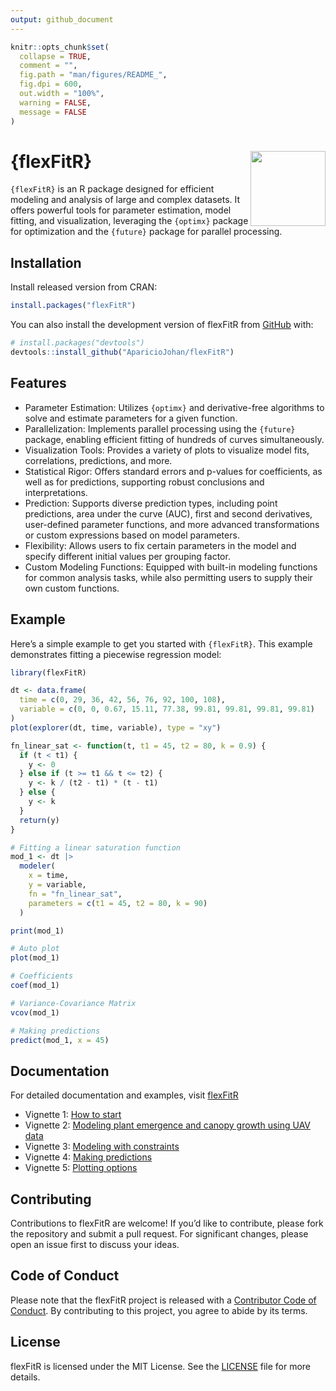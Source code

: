 ```yaml
---
output: github_document
---
```


<!-- README.md is generated from README.Rmd. Please edit that file -->

```r
knitr::opts_chunk$set(
  collapse = TRUE,
  comment = "",
  fig.path = "man/figures/README_",
  fig.dpi = 600,
  out.width = "100%",
  warning = FALSE,
  message = FALSE
)
```

# {flexFitR} <img src='man/figures/logo.png' width = "120px" align="right"/>

<!-- badges: start -->
<!-- badges: end -->

`{flexFitR}` is an R package designed for efficient modeling and analysis of large and complex datasets. It offers powerful tools for parameter estimation, model fitting, and visualization, leveraging the `{optimx}` package for optimization and the `{future}` package for parallel processing.

## Installation

Install released version from CRAN:
``` r
install.packages("flexFitR")
```

You can also install the development version of flexFitR from [GitHub](https://github.com/AparicioJohan/flexFitR) with:

``` r
# install.packages("devtools")
devtools::install_github("AparicioJohan/flexFitR")
```

## Features

* Parameter Estimation: Utilizes `{optimx}` and derivative-free algorithms to solve and estimate parameters for a given function.
* Parallelization: Implements parallel processing using the `{future}` package, enabling efficient fitting of hundreds of curves simultaneously.
* Visualization Tools: Provides a variety of plots to visualize model fits, correlations, predictions, and more.
* Statistical Rigor: Offers standard errors and p-values for coefficients, as well as for predictions, supporting robust conclusions and interpretations.
* Prediction: Supports diverse prediction types, including point predictions, area under the curve (AUC), first and second derivatives, user-defined parameter functions, and more advanced transformations or custom expressions based on model parameters.
* Flexibility: Allows users to fix certain parameters in the model and specify different initial values per grouping factor.
* Custom Modeling Functions: Equipped with built-in modeling functions for common analysis tasks, while also permitting users to supply their own custom functions.

## Example

Here's a simple example to get you started with `{flexFitR}`. This example demonstrates fitting a piecewise regression model:

```r
library(flexFitR)

dt <- data.frame(
  time = c(0, 29, 36, 42, 56, 76, 92, 100, 108),
  variable = c(0, 0, 0.67, 15.11, 77.38, 99.81, 99.81, 99.81, 99.81)
)
plot(explorer(dt, time, variable), type = "xy")
```

```r
fn_linear_sat <- function(t, t1 = 45, t2 = 80, k = 0.9) {
  if (t < t1) {
    y <- 0
  } else if (t >= t1 && t <= t2) {
    y <- k / (t2 - t1) * (t - t1)
  } else {
    y <- k
  }
  return(y)
}
```

```r
# Fitting a linear saturation function
mod_1 <- dt |>
  modeler(
    x = time,
    y = variable,
    fn = "fn_linear_sat",
    parameters = c(t1 = 45, t2 = 80, k = 90)
  )
```

```r
print(mod_1)
```


```r
# Auto plot
plot(mod_1)
```

```r
# Coefficients
coef(mod_1)
```

```r
# Variance-Covariance Matrix
vcov(mod_1)
```

```r
# Making predictions
predict(mod_1, x = 45)
```

## Documentation

For detailed documentation and examples, visit [flexFitR](https://apariciojohan.github.io/flexFitR/reference/index.html) 

* Vignette 1: [How to start](https://apariciojohan.github.io/flexFitR/articles/how_to_start.html) 
* Vignette 2: [Modeling plant emergence and canopy growth using UAV data](https://apariciojohan.github.io/flexFitR/articles/canopy-model.html)
* Vignette 3: [Modeling with constraints](https://apariciojohan.github.io/flexFitR/articles/maturity-model.html) 
* Vignette 4: [Making predictions ](https://apariciojohan.github.io/flexFitR/articles/predicted_values.html) 
* Vignette 5: [Plotting options](https://apariciojohan.github.io/flexFitR/articles/plotting.html) 

## Contributing

Contributions to flexFitR are welcome! If you'd like to contribute, please fork the repository and submit a pull request. For significant changes, please open an issue first to discuss your ideas.

## Code of Conduct

Please note that the flexFitR project is released with a [Contributor Code of Conduct](https://apariciojohan.github.io/flexFitR/CODE_OF_CONDUCT.html). By contributing to this project, you agree to abide by its terms.

## License

flexFitR is licensed under the MIT License. See the [LICENSE](https://apariciojohan.github.io/flexFitR/LICENSE.html) file for more details.
